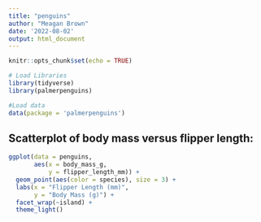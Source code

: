 ```yaml
---
title: "penguins"
author: "Meagan Brown"
date: '2022-08-02'
output: html_document
---
```


```r
knitr::opts_chunk$set(echo = TRUE)

# Load Libraries
library(tidyverse)
library(palmerpenguins)
```

```r
#Load data
data(package = 'palmerpenguins')
```

## Scatterplot of body mass versus flipper length:

```r
ggplot(data = penguins, 
       aes(x = body_mass_g, 
           y = flipper_length_mm)) +
  geom_point(aes(color = species), size = 3) +
  labs(x = "Flipper Length (mm)",
       y = "Body Mass (g)") +
  facet_wrap(~island) +
  theme_light()

 
```

```r

```

